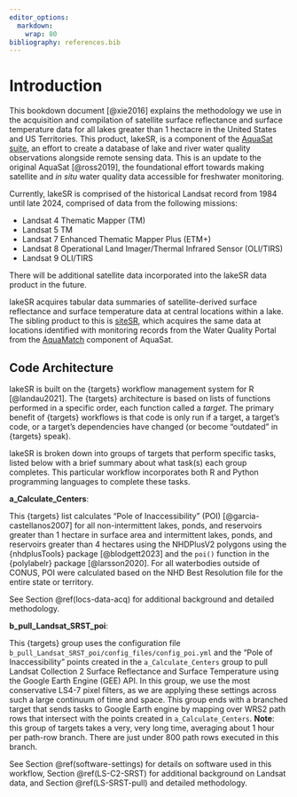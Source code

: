 ```yaml
---
editor_options: 
  markdown: 
    wrap: 80
bibliography: references.bib
---
```


# Introduction

This bookdown document [@xie2016] explains the methodology we use in the
acquisition and compilation of satellite surface reflectance and surface
temperature data for all lakes greater than 1 hectacre in the United States and
US Territories. This product, lakeSR, is a component of the [AquaSat
suite](https://github.com/aquasat), an effort to create a database of lake and
river water quality observations alongside remote sensing data. This is an
update to the original AquaSat [@ross2019], the foundational effort towards
making satellite and *in situ* water quality data accessible for freshwater
monitoring.

Currently, lakeSR is comprised of the historical Landsat record from 1984 until
late 2024, comprised of data from the following missions:

-   Landsat 4 Thematic Mapper (TM)
-   Landsat 5 TM
-   Landsat 7 Enhanced Thematic Mapper Plus (ETM+)
-   Landsat 8 Operational Land Imager/Thermal Infrared Sensor (OLI/TIRS)
-   Landsat 9 OLI/TIRS

There will be additional satellite data incorporated into the lakeSR data
product in the future.

lakeSR acquires tabular data summaries of satellite-derived surface reflectance
and surface temperature data at central locations within a lake. The sibling
product to this is [siteSR](https://github.com/AquaSat/AquaMatch_siteSR_WQP),
which acquires the same data at locations identified with monitoring records
from the Water Quality Portal from the
[AquaMatch](https://aquasat.github.io/AquaMatch_harmonize_WQP/) component of
AquaSat.

## Code Architecture

lakeSR is built on the {targets} workflow management system for R [@landau2021].
The {targets} architecture is based on lists of functions performed in a
specific order, each function called a *target*. The primary benefit of
{targets} workflows is that code is only run if a target, a target's code, or a
target's dependencies have changed (or become "outdated" in {targets} speak).

lakeSR is broken down into groups of targets that perform specific tasks, listed
below with a brief summary about what task(s) each group completes. This
particular workflow incorporates both R and Python programming languages to
complete these tasks.

**a_Calculate_Centers**:

This {targets} list calculates "Pole of Inaccessibility" (POI)
[@garcia-castellanos2007] for all non-intermittent lakes, ponds, and reservoirs
greater than 1 hectare in surface area and intermittent lakes, ponds, and
reservoirs greater than 4 hectares using the NHDPlusV2 polygons using the
{nhdplusTools} package [@blodgett2023] and the `poi()` function in the
{polylabelr} package [@larsson2020]. For all waterbodies outside of CONUS, POI
were calculated based on the NHD Best Resolution file for the entire state or
territory.

See Section \@ref(locs-data-acq) for additional background and detailed
methodology.

**b_pull_Landsat_SRST_poi**:

This {targets} group uses the configuration file
`b_pull_Landsat_SRST_poi/config_files/config_poi.yml` and the "Pole of
Inaccessibility" points created in the `a_Calculate_Centers` group to pull
Landsat Collection 2 Surface Reflectance and Surface Temperature using the
Google Earth Engine (GEE) API. In this group, we use the most conservative LS4-7
pixel filters, as we are applying these settings across such a large continuum
of time and space. This group ends with a branched target that sends tasks to
Google Earth engine by mapping over WRS2 path rows that intersect with the
points created in `a_Calculate_Centers`. **Note**: this group of targets takes a
very, very long time, averaging about 1 hour per path-row branch. There are just
under 800 path rows executed in this branch.

See Section \@ref(software-settings) for details on software used in this
workflow, Section \@ref(LS-C2-SRST) for additional background on Landsat data,
and Section \@ref(LS-SRST-pull) and detailed methodology.
